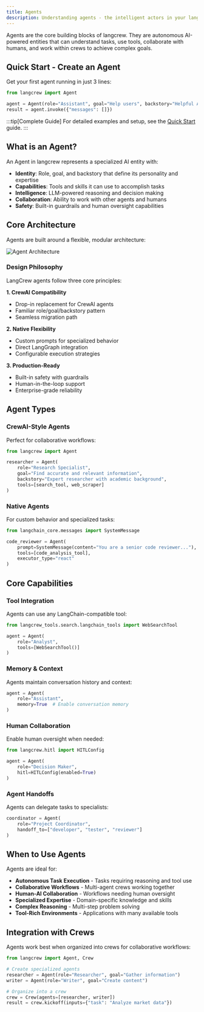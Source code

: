 ```yaml
---
title: Agents
description: Understanding agents - the intelligent actors in your langcrew system
---
```


Agents are the core building blocks of langcrew. They are autonomous AI-powered entities that can understand tasks, use tools, collaborate with humans, and work within crews to achieve complex goals.

## Quick Start - Create an Agent

Get your first agent running in just 3 lines:

```python
from langcrew import Agent

agent = Agent(role="Assistant", goal="Help users", backstory="Helpful AI")
result = agent.invoke({"messages": []})
```

:::tip[Complete Guide]
For detailed examples and setup, see the [Quick Start](/guides/quickstart) guide.
:::

## What is an Agent?

An Agent in langcrew represents a specialized AI entity with:

- **Identity**: Role, goal, and backstory that define its personality and expertise
- **Capabilities**: Tools and skills it can use to accomplish tasks
- **Intelligence**: LLM-powered reasoning and decision making
- **Collaboration**: Ability to work with other agents and humans
- **Safety**: Built-in guardrails and human oversight capabilities

## Core Architecture

Agents are built around a flexible, modular architecture:

![Agent Architecture](/images/agent-architecture.svg)

### Design Philosophy

LangCrew agents follow three core principles:

**1. CrewAI Compatibility**
- Drop-in replacement for CrewAI agents
- Familiar role/goal/backstory pattern
- Seamless migration path

**2. Native Flexibility** 
- Custom prompts for specialized behavior
- Direct LangGraph integration
- Configurable execution strategies

**3. Production-Ready**
- Built-in safety with guardrails
- Human-in-the-loop support
- Enterprise-grade reliability

## Agent Types

### CrewAI-Style Agents

Perfect for collaborative workflows:

```python
from langcrew import Agent

researcher = Agent(
    role="Research Specialist",
    goal="Find accurate and relevant information",
    backstory="Expert researcher with academic background",
    tools=[search_tool, web_scraper]
)
```

### Native Agents

For custom behavior and specialized tasks:

```python
from langchain_core.messages import SystemMessage

code_reviewer = Agent(
    prompt=SystemMessage(content="You are a senior code reviewer..."),
    tools=[code_analysis_tool],
    executor_type="react"
)
```

## Core Capabilities

### Tool Integration

Agents can use any LangChain-compatible tool:

```python
from langcrew_tools.search.langchain_tools import WebSearchTool

agent = Agent(
    role="Analyst",
    tools=[WebSearchTool()]
)
```

### Memory & Context

Agents maintain conversation history and context:

```python
agent = Agent(
    role="Assistant", 
    memory=True  # Enable conversation memory
)
```

### Human Collaboration

Enable human oversight when needed:

```python
from langcrew.hitl import HITLConfig

agent = Agent(
    role="Decision Maker",
    hitl=HITLConfig(enabled=True)
)
```

### Agent Handoffs

Agents can delegate tasks to specialists:

```python
coordinator = Agent(
    role="Project Coordinator",
    handoff_to=["developer", "tester", "reviewer"]
)
```

## When to Use Agents

Agents are ideal for:

- **Autonomous Task Execution** - Tasks requiring reasoning and tool use
- **Collaborative Workflows** - Multi-agent crews working together  
- **Human-AI Collaboration** - Workflows needing human oversight
- **Specialized Expertise** - Domain-specific knowledge and skills
- **Complex Reasoning** - Multi-step problem solving
- **Tool-Rich Environments** - Applications with many available tools

## Integration with Crews

Agents work best when organized into crews for collaborative workflows:

```python
from langcrew import Agent, Crew

# Create specialized agents
researcher = Agent(role="Researcher", goal="Gather information")
writer = Agent(role="Writer", goal="Create content")

# Organize into a crew
crew = Crew(agents=[researcher, writer])
result = crew.kickoff(inputs={"task": "Analyze market data"})
```

